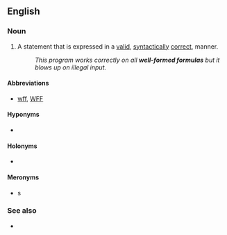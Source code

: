 ==English==

===Noun===
{{en-noun|s|well-formed formulae}}
{{wikipedia}}

# {{lb|en|logic}} A statement that is expressed in a [[valid]], [[syntactically]] [[correct]], manner.
#: ''This program works correctly on all '''well-formed formulas''' but it blows up on illegal input.''

====Abbreviations====
* [[wff]], [[WFF]]

====Hyponyms====
* {{l|en|axiom}}

====Holonyms====
* {{l|en|formal language}}

====Meronyms====
* {{l|en|symbol}}s

===See also===
* {{l|en|well-posed}}